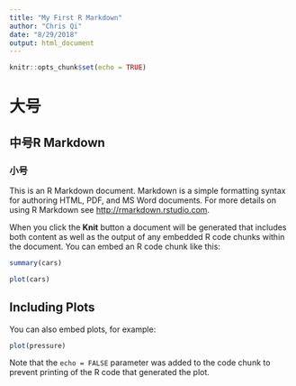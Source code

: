 ```yaml
---
title: "My First R Markdown"
author: "Chris Qi"
date: "8/29/2018"
output: html_document
---
```


```r
knitr::opts_chunk$set(echo = TRUE)
```
# 大号
## 中号R Markdown
### 小号
This is an R Markdown document. Markdown is a simple formatting syntax for authoring HTML, PDF, and MS Word documents. For more details on using R Markdown see <http://rmarkdown.rstudio.com>.

When you click the **Knit** button a document will be generated that includes both content as well as the output of any embedded R code chunks within the document. You can embed an R code chunk like this:

```r
summary(cars)
```

```r
plot(cars)
```


## Including Plots

You can also embed plots, for example:

```r
plot(pressure)
```

Note that the `echo = FALSE` parameter was added to the code chunk to prevent printing of the R code that generated the plot.
